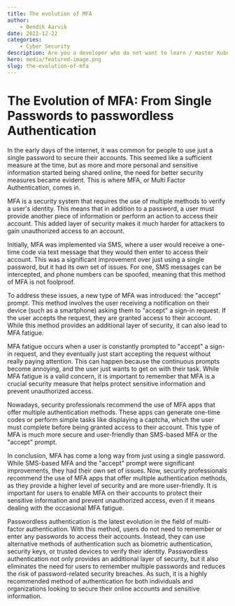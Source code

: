 ```yaml
---
title: The evolution of MFA
author:
    - Bendik Aarvik
date: 2022-12-22
categories:
    - Cyber Security
description: Are you a developer who do not want to learn / master Kubernetes? Amesto Fortytwo is here to help!
hero: media/featured-image.png
slug: the-evolution-of-mfa
---
```



# The Evolution of MFA: From Single Passwords to passwordless Authentication

In the early days of the internet, it was common for people to use just a single password to secure their accounts. This seemed like a sufficient measure at the time, but as more and more personal and sensitive information started being shared online, the need for better security measures became evident. This is where MFA, or Multi Factor Authentication, comes in.

MFA is a security system that requires the use of multiple methods to verify a user's identity. This means that in addition to a password, a user must provide another piece of information or perform an action to access their account. This added layer of security makes it much harder for attackers to gain unauthorized access to an account.

Initially, MFA was implemented via SMS, where a user would receive a one-time code via text message that they would then enter to access their account. This was a significant improvement over just using a single password, but it had its own set of issues. For one, SMS messages can be intercepted, and phone numbers can be spoofed, meaning that this method of MFA is not foolproof.

To address these issues, a new type of MFA was introduced: the "accept" prompt. This method involves the user receiving a notification on their device (such as a smartphone) asking them to "accept" a sign-in request. If the user accepts the request, they are granted access to their account. While this method provides an additional layer of security, it can also lead to MFA fatigue.

MFA fatigue occurs when a user is constantly prompted to "accept" a sign-in request, and they eventually just start accepting the request without really paying attention. This can happen because the continuous prompts become annoying, and the user just wants to get on with their task. While MFA fatigue is a valid concern, it is important to remember that MFA is a crucial security measure that helps protect sensitive information and prevent unauthorized access.

Nowadays, security professionals recommend the use of MFA apps that offer multiple authentication methods. These apps can generate one-time codes or perform simple tasks like displaying a captcha, which the user must complete before being granted access to their account. This type of MFA is much more secure and user-friendly than SMS-based MFA or the "accept" prompt.

In conclusion, MFA has come a long way from just using a single password. While SMS-based MFA and the "accept" prompt were significant improvements, they had their own set of issues. Now, security professionals recommend the use of MFA apps that offer multiple authentication methods, as they provide a higher level of security and are more user-friendly. It is important for users to enable MFA on their accounts to protect their sensitive information and prevent unauthorized access, even if it means dealing with the occasional MFA fatigue.

Passwordless authentication is the latest evolution in the field of multi-factor authentication. With this method, users do not need to remember or enter any passwords to access their accounts. Instead, they can use alternative methods of authentication such as biometric authentication, security keys, or trusted devices to verify their identity. Passwordless authentication not only provides an additional layer of security, but it also eliminates the need for users to remember multiple passwords and reduces the risk of password-related security breaches. As such, it is a highly recommended method of authentication for both individuals and organizations looking to secure their online accounts and sensitive information.